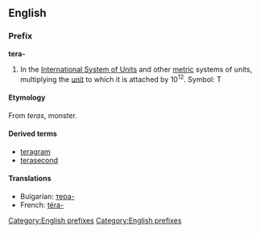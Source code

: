 ==English==
===Prefix===
[[Category:English prefixes]]
'''tera-'''
#In the [[International System of Units]] and other [[metric]] systems of units, multiplying the [[unit]] to which it is attached by 10<sup>12</sup>. Symbol: T

====Etymology====
From {{Gr.}} ''teras'', monster.

====Derived terms====
*[[teragram]]
*[[terasecond]]

====Translations====
*Bulgarian: [[тера-]]
*French: [[téra-]]
[[Category:English prefixes]]